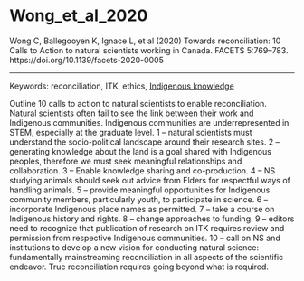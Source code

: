 # Wong_et_al_2020

Wong C, Ballegooyen K, Ignace L, et al (2020) Towards reconciliation: 10 Calls to Action to natural scientists working in Canada. FACETS 5:769–783. https://doi.org/10.1139/facets-2020-0005

---

Keywords: reconciliation, ITK, ethics, [Indigenous knowledge](../topics/IndigenousKnowledge.qmd)	  

Outline 10 calls to action to natural scientists to enable reconciliation. Natural scientists often fail to see the link between their work and Indigenous communities. Indigenous communities are underrepresented in STEM, especially at the graduate level. 1 – natural scientists must understand the socio-political landscape around their research sites. 2 – generating knowledge about the land is a goal shared with Indigenous peoples, therefore we must seek meaningful relationships and collaboration. 3 – Enable knowledge sharing and co-production. 4 – NS studying animals should seek out advice from Elders for respectful ways of handling animals. 5 – provide meaningful opportunities for Indigenous community members, particularly youth, to participate in science. 6 – incorporate Indigenous place names as permitted. 7 – take a course on Indigenous history and rights.  8 – change approaches to funding. 9 – editors need to recognize that publication of research on ITK requires review and permission from respective Indigenous communities. 10 – call on NS and institutions to develop a new vision for conducting natural science: fundamentally mainstreaming reconciliation in all aspects of the scientific endeavor. True reconciliation requires going beyond what is required.
